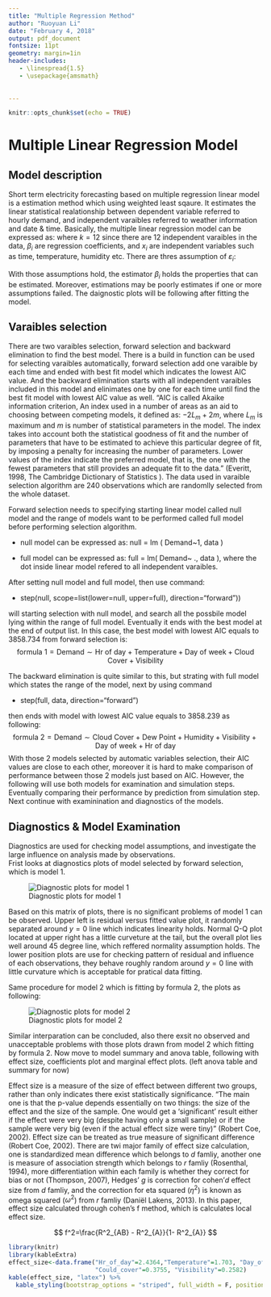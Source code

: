 ```yaml
---
title: "Multiple Regression Method"
author: "Ruoyuan Li"
date: "February 4, 2018"
output: pdf_document
fontsize: 11pt
geometry: margin=1in
header-includes:
   - \linespread{1.5}
   - \usepackage{amsmath}
   
  
---
```


```r
knitr::opts_chunk$set(echo = TRUE)
```

# Multiple Linear Regression Model

## Model description
Short term electricity forecasting based on multiple regression linear model is a estimation method which using weighted least sqaure. It estimates the linear statistical realationship between dependent variable referred to hourly demand, and independent varaibles referred to weather information and date & time. Basically, the multiple linear regression model can be expressed as:
\begin{equation*}
y_{i}=\beta_{0}+\beta_{1} x_{i1}+ \dotsi + \beta_{k} x_{ik} + \varepsilon_{i},
\thinspace \text{for} \thinspace i=1 \dotsi n
\end{equation*}
where $k=12$ since there are 12 independent varaibles in the data, $\beta_{i}$ are regression coefficients, and $x_{i}$ are independent variables such as time, temperature, humidity etc.  There are thres assumption of $\varepsilon_{i}$:
\begin{enumerate}
\item $E(\varepsilon_{i})=0, \thinspace \text{for} \thinspace i=1 \dotsi 24$
\item $Var(\varepsilon_{i})=\sigma^2,  \text{for}  \thinspace i=1 \dotsi 24$ 
\item $Cov(\varepsilon_{i},\varepsilon_{j})=0  \thinspace \text{for}  \thinspace i \ne j$ 
\end{enumerate}
With those assumptions hold, the estimator $\beta_{i}$ holds the properties that can be estimated. Moreover, estimations may be poorly estimates if one or more assumptions failed. The daignostic plots will be following after fitting the model. 

## Varaibles selection
There are two varaibles selection, forward selection and backward elimination to find the best model. There is a build in \textbf{R} function \textbf{step()} can be used for selecting varaibles automatically, forward selection add one varaible by each time and ended with best fit model which indicates the lowest AIC value. And the backward elimination starts with all independent varaibles included in this model and elinimates one by one for each time until find the best fit model with lowest AIC value as well. "AIC is called Akaike information criterion, An index used in a number of areas as an aid to choosing between competing models, it defined as: $-2L_{m}+2m$, where $L_{m}$ is maximum \textit{log-likelihood} and $m$ is number of statistical parameters in the model. The index takes into account both the statistical goodness of fit and the number of parameters that have to be estimated to achieve this particular degree of fit, by imposing a penalty for increasing the number of parameters. Lower values of the index indicate the preferred model, that is, the one with the fewest parameters that still provides an adequate fit to the data." (Everitt, 1998, The Cambridge Dictionary of Statistics ). The data used in varaible selection algorithm are 240 observations which are randomlly selected from the whole dataset.\par
Forward selection needs to specifying starting linear model called null model and the range of models want to be performed called full model before performing selection algorithm.

* null model can be expressed as: null = lm ( Demand~1, data )


* full model can be expressed as: full = lm( Demand~ ., data ), where the dot inside linear model refered to all independent varaibles.

After setting null model and full model, then use command:

* step(null, scope=list(lower=null, upper=full), direction="forward"))

\textbf{R} will starting selection with null model, and search all the possbile model lying within the range of full model. Eventually it ends with the best model at the end of output list. In this case, the best model with lowest AIC equals to 3858.734 from forward selection is:  
$$
\text{formula 1} = \text{Demand} \sim \text{Hr of day} + \text{Temperature} +\text{Day of week} + \text{Cloud Cover} + \text{Visibility}
$$
\par 
The backward elimination is quite similar to this, but strating with full model which states the range of the model, next by using command

* step(full, data, direction="forward")

then ends with model with lowest AIC value equals to 3858.239 as following:
$$
\text{formula 2}=\text{Demand} \sim \text{Cloud Cover} + \text{Dew Point} + \text{Humidity} + \text{Visibility} +\text{Day of week} + \text{Hr of day}
$$
With those 2 models selected by automatic variables selection, their AIC values are close to each other, moreover it is hard to make comparison of performance between those 2 models just based on AIC. However, the following will use both models for examination and simulation steps. Eventually comparing their performance by prediction from simulation step.  Next continue with examinination and diagnostics of the models. 

## Diagnostics & Model Examination 

Diagnostics are used for checking model assumptions, and investigate the large influence on analysis made by observations.   
Frist looks at diagnostics plots of model selected by forward selection, which is model 1. 

![Diagnostic plots for model 1](lm_diag_for_model.png)

Based on this matrix of plots, there is no significant problems of model 1 can be observed. Upper left is residual versus fitted value plot, it randomly separated around $y=0$ line which indicates linearity holds. Normal Q-Q plot located at upper right has a little curveture at the tail, but the overall plot lies well around 45 degree line, which reffered normality assumption holds. The lower position plots are use for checking pattern of residual and influence of each observations, they behave roughly random around $y=0$ line with little curvature which is acceptable for pratical data fitting. \par
Same procedure for model 2 which is fitting by formula 2, the plots as following:

![Diagnostic plots for model 2](lm_diag_back_model.png)

Similar interparation can be concluded, also there exsit no observed and unacceptable problems with those plots drawn from model 2 which fitting by formula 2. \par

Now move to model summary and anova table, following with effect size, coefficients plot and marginal effect plots. (left anova table and summary for now) \par
Effect size is a measure of the size of effect between different two groups, rather than \textit{p-value} only indicates there exist statistically significance. "The main one is that the p-value depends essentially on two things: the size of the effect and the size of the sample. One would get a 'significant' result either if the effect were very big (despite having only a small sample) or if the sample were very big (even if the actual effect size were tiny)" (Robert Coe, 2002). Effect size can be treated as true measure of significant difference (Robert Coe, 2002). There are twi major family of effect size calculation, one is standardized mean difference which belongs to $d$ famliy, another one is measure of association strength which belongs to $r$ famliy (Rosenthal, 1994), more differentiation within each family is whether they correct for bias or not (Thompson, 2007), Hedges' $g$ is correction for cohen'$d$ effect size from $d$ famliy, and  the correction for eta squared ($\eta^2$) is known as omega squared ($\omega^2$) from $r$ famliy (Daniël Lakens, 2013). In this paper, effect size calculated through cohen's f method, which is calculates local effect size.  

$$
f^2=\frac{R^2_{AB} - R^2_{A}}{1- R^2_{A}}
$$

```r
library(knitr)
library(kableExtra)
effect_size<-data.frame("Hr_of_day"=2.4364,"Temperature"=1.703, "Day_of_week"=0.5245,
                        "Could_cover"=0.3755, "Visibility"=0.2582)
kable(effect_size, "latex") %>%
  kable_styling(bootstrap_options = "striped", full_width = F, position = "left")
```



